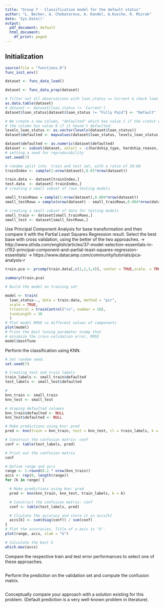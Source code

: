 ```yaml
---
title: "Group 7 - Classification model for the default status"
author: "L. Becker, A. Chebatarova, A. Kandel, A.Kusche, R. Mizrak"
date: 'Sys.Date()'
output:
  pdf_document: default
  html_document:
    df_print: paged
---
```


## Initialization

```r
source(file = "functions.R")
func_init_env()
```

```r
dataset <- func_data_load()
```

```r
dataset <- func_data_prep(dataset)
```


```r
# filter out all observations with loan_status == Current & check loan_status
as.data.table(dataset)
# dataset <- dataset[loan_status != 'Current']
dataset$loan_status[dataset$loan_status != "Fully Paid"] <- "Default"
```
```r
# We create a new column, "defaulted" which has value 1 if the credit was defaulted.
# the column has value 0 if it hasne't defaulted.
levels_loan_status <- as.vector(levels(dataset$loan_status))
dataset$defaulted <- mapvalues(dataset$loan_status, levels_loan_status, c(0,0,1,0,0,0,0,0,0))
```


```r
dataset$defaulted <- as.numeric(dataset$defaulted)
dataset <- subset(dataset, select = -c(hardship_type, hardship_reason, hardship_status, hardship_loan_status,settlement_status, verification_status_joint, hardship_flag, disbursement_method, debt_settlement_flag, application_type, purpose, pymnt_plan, loan_status, verification_status, home_ownership, initial_list_status, term))
# setting a seed for reproducability
set.seed(7)

# random split into  train and test set, with a ratio of 20:80
trainIndex <- sample(1:nrow(dataset),0.01*nrow(dataset))

train.data <- dataset[trainIndex,]
test.data  <- dataset[-trainIndex,]
# creating a small subset of rows testing models

small_trainRows = sample(1:nrow(dataset),0.004*nrow(dataset))
small_testRows = sample(nrow(dataset) - small_trainRows,0.004*nrow(dataset))

# creating a small subset of data for testing models
small_train <- dataset[small_trainRows,]
small_test <- dataset[small_testRows,]
```

Use Principal Component Analysis for base transformation and then compare it with the Partial Least Squares Regression result. Select the best base with cross validation, using the better of the two approaches. 
-> http://www.sthda.com/english/articles/37-model-selection-essentials-in-r/152-principal-component-and-partial-least-squares-regression-essentials/
-> https://www.datacamp.com/community/tutorials/pca-analysis-r
```r
train.pca <- prcomp(train.data[,c(1,2,3,4)], center = TRUE,scale. = TRUE)

summary(train.pca)

# Build the model on training set

model <- train(
  loan_status~., data = train.data, method = "pcr",
  scale = TRUE,
  trControl = trainControl("cv", number = 10),
  tuneLength = 10
  )
# Plot model RMSE vs different values of components
plot(model)
# Print the best tuning parameter ncomp that
# minimize the cross-validation error, RMSE
model$bestTune


```

Perform the classification using KNN.
```r
# Set random seed.
set.seed(7)

# Creating test and train labels
train_labels <- small_train$defaulted
test_labels <- small_test$defaulted

# 
knn_train <- small_train
knn_test <- small_test

# droping defaulted columns
knn_train$defaulted <- NULL
knn_test$defaulted <- NULL

# Make predictions using knn: pred
pred <- knn(train = knn_train, test = knn_test, cl = train_labels, k = 5)

# Construct the confusion matrix: conf
conf <- table(test_labels, pred)

# Print out the confusion matrix
conf

# Define range and accs
range <- 1:round(0.2 * nrow(knn_train))
accs <- rep(0, length(range))
for (k in range) {

  # Make predictions using knn: pred
  pred <- knn(knn_train, knn_test, train_labels, k = k)

  # Construct the confusion matrix: conf
  conf <- table(test_labels, pred)

  # Clculate the accuracy and store it in accs[k]
  accs[k] <- sum(diag(conf)) / sum(conf)
}
# Plot the accuracies. Title of x-axis is "k".
plot(range, accs, xlab = "k")

# Calculate the best k
which.max(accs)

```

Compare the respective train and test error performances to select one of these approaches.
```r

```

Perform the prediction on the validation set and compute the confusion matrix.
```r

```

Conceptually compare your approach with a solution existing for this problem. (Default
prediction is a very well-known problem in literature).
```r

```
